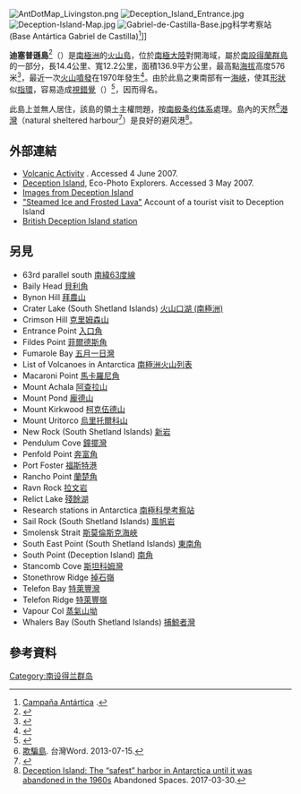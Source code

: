 {{Infobox mountain
|type = [[破火山口|破火山口]]
| country=無
}}
{{Expand English|time=2018-12-17T11:53:30+00:00}}
[[Image:AntDotMap_Livingston.png|right]]
[[Image:Deception_Island_Entrance.jpg|right]]
[[Image:Deception-Island-Map.jpg|thumb]]
{{Css Image Crop|Image = South Shetland-2016-Deception Island–Deception Station (Argentine base).jpg |bSize = 700|cWidth = 235|cHeight = 210|oTop = 50|oLeft = 235|Location = right|Description= [[阿根廷|阿根廷]]科学考察站 Decepción (2016) }}
[[Image:Gabriel-de-Castilla-Base.jpg|thumb]]科学考察站 (Base Antártica Gabriel de Castilla)<ref>[http://www.ejercito.mde.es/unidades/Antartica/antartica/index.html Campaña Antártica] {{Wayback|url=http://www.ejercito.mde.es/unidades/Antartica/antartica/index.html |date=20181220104430 }}.</ref>]]

{{Coord|62|58|37|S|60|39|00|W|region:AQ_type:mountain|display=title}}

'''迪塞普遜島'''<ref name="新华网迪塞普逊岛">{{cite web|url=http://www.xinhuanet.com//world/2016-01/26/c_128670723.htm|title=走进南极 感受冰雪世界之美|date=2016-01-26|accessdate=2018-12-18|work=[[新华网|新华网]]|archive-date=2018-12-18|archive-url=https://web.archive.org/web/20181218145632/http://www.xinhuanet.com//world/2016-01/26/c_128670723.htm|dead-url=no}}</ref>（{{lang-en|Deception Island}}）是[[南極洲|南極洲]]的[[火山島|火山島]]，位於[[南極大陸|南極大陸]]對開海域，屬於[[南設得蘭群島|南設得蘭群島]]的一部分，長14.4公里、寬12.2公里，面積136.9平方公里，最高點[[海拔|海拔]]高度576米<ref name="gvp">{{cite gvp|vnum=390030|name=Deception Island|accessdate=2018-12-18}}</ref>，最近一次[[火山噴發|火山噴發]]在1970年發生<ref>{{Cite web |url=https://www.researchgate.net/publication/271196032_The_1970_eruption_on_Deception_Island_Antarctica_Eruptive_dynamics_and_implications_for_volcanic_hazards |title=The 1970 eruption on Deception Island (Antarctica): eruptive dynamics and implications for volcanic hazards |accessdate=2018-12-04 |archive-date=2018-12-04 |archive-url=https://web.archive.org/web/20181204102021/https://www.researchgate.net/publication/271196032_The_1970_eruption_on_Deception_Island_Antarctica_Eruptive_dynamics_and_implications_for_volcanic_hazards |dead-url=no }}</ref>。由於此島之東南部有一[[海峽|海峽]]，使其[[形狀|形狀]]似[[指環|指環]]，容易造成[[視錯覺|視錯覺]]（{{lang|en|Deception}}）<ref>{{cite web|url=https://data.aad.gov.au/aadc/gaz/scar/display_name.cfm?gaz_id=108460|title=SCAR Composite Gazetteer|website=www.data.aad.gov.au|access-date=2017-08-28|archive-date=2017-08-28|archive-url=https://web.archive.org/web/20170828105415/https://data.aad.gov.au/aadc/gaz/scar/display_name.cfm?gaz_id=108460|dead-url=no}}</ref>，因而得名。

此島上並無人居住，該島的領土主權問題，按[[南极条约体系|南极条约体系]]處理。島內的天然<ref>[http://www.twword.com/wiki/%E6%AC%BA%E9%A8%99%E5%B3%B6 欺騙島]. 台灣Word. 2013-07-15. </ref>[[港灣|港灣]]（natural sheltered harbour<ref>{{Cite web |url=http://www.deceptionisland.aq/ |title=Deception Island Management Group |accessdate=2013-04-13 |archive-date=2011-02-09 |archive-url=https://web.archive.org/web/20110209211205/http://www.deceptionisland.aq/ |dead-url=yes }}</ref>）是良好的避风港<ref>[https://www.abandonedspaces.com/uncategorized/deception-island.html  Deception Island: The “safest” harbor in Antarctica until it was abandoned in the 1960s] {{Wayback|url=https://www.abandonedspaces.com/uncategorized/deception-island.html |date=20181222173527 }} Abandoned Spaces. 2017-03-30.</ref>。

==外部連結==
*[http://www.deceptionisland.aq/volcanic.php Volcanic Activity] {{Wayback|url=http://www.deceptionisland.aq/volcanic.php |date=20130508163055 }}. Accessed 4 June 2007.
*[https://web.archive.org/web/20070701190709/http://www.ecophotoexplorers.com/antarcticaDeception.asp Deception Island], Eco-Photo Explorers. Accessed 3 May 2007.
*[http://www.pgoimages.com/gallery.php?gall=g_antarctica_deception Images from Deception Island] {{Wayback|url=http://www.pgoimages.com/gallery.php?gall=g_antarctica_deception |date=20131025193222 }}
*[http://www.monolith.com.au/Deception_Island/ "Steamed Ice and Frosted Lava"] {{Wayback|url=http://www.monolith.com.au/Deception_Island/ |date=20120411044816 }} Account of a tourist visit to Deception Island
*[https://web.archive.org/web/20050312100433/http://www.antarctica.ac.uk/About_Antarctica/Heritage/Stations/deception_island.html British Deception Island station]

==另見==
{{wikt|deception}}
* 63rd parallel south [[南緯63度線|南緯63度線]]
* Baily Head [[貝利角|貝利角]]
* Bynon Hill [[拜農山|拜農山]]
* Crater Lake (South Shetland Islands) [[火山口湖_(南極洲)|火山口湖 (南極洲)]]
* Crimson Hill [[克里姆森山|克里姆森山]]
* Entrance Point [[入口角|入口角]]
* Fildes Point [[菲爾德斯角|菲爾德斯角]]
* Fumarole Bay [[五月一日灣|五月一日灣]]
* List of Volcanoes in Antarctica [[南極洲火山列表|南極洲火山列表]]
* Macaroni Point [[馬卡羅尼角|馬卡羅尼角]]
* Mount Achala [[阿查拉山|阿查拉山]]
* Mount Pond [[龐德山|龐德山]]
* Mount Kirkwood [[柯克伍德山|柯克伍德山]]
* Mount Uritorco [[烏里托爾科山|烏里托爾科山]]
* New Rock (South Shetland Islands) [[新岩|新岩]]
* Pendulum Cove [[鐘擺灣|鐘擺灣]]
* Penfold Point [[奔富角|奔富角]]
* Port Foster [[福斯特港|福斯特港]]
* Rancho Point [[蘭楚角|蘭楚角]]
* Ravn Rock [[拉文岩|拉文岩]]
* Relict Lake [[殘餘湖|殘餘湖]]
* Research stations in Antarctica [[南極科學考察站|南極科學考察站]]
* Sail Rock (South Shetland Islands) [[風帆岩|風帆岩]]
* Smolensk Strait [[斯莫倫斯克海峽|斯莫倫斯克海峽]]
* South East Point (South Shetland Islands) [[東南角|東南角]]
* South Point (Deception Island) [[南角|南角]]
* Stancomb Cove [[斯坦科姆灣|斯坦科姆灣]]
* Stonethrow Ridge [[掉石嶺|掉石嶺]]
* Telefon Bay [[特萊豐灣|特萊豐灣]]
* Telefon Ridge [[特萊豐嶺|特萊豐嶺]]
* Vapour Col [[蒸氣山坳|蒸氣山坳]]
* Whalers Bay (South Shetland Islands) [[捕鯨者灣|捕鯨者灣]]

==參考資料==
{{reflist}}

{{南设得兰群岛}}
[[Category:南设得兰群岛|Category:南设得兰群岛]]